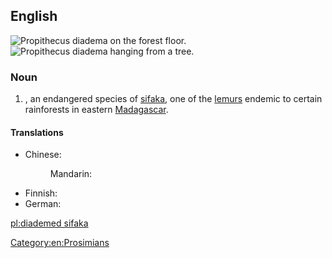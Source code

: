 ==English==
{{wikipedia}}
{{wikispecies|Propithecus diadema}}
[[File:Diademed_Sifaka.jpg|thumb|''Propithecus diadema'' on the forest floor.]]
[[File:Diademed_ready_to_push_off.jpg|thumb|''Propithecus diadema'' hanging from a tree.]]

===Noun===
{{en-noun|head=[[diademed]] [[sifaka]]}}

# {{taxlink|Propithecus diadema|species|noshow=1}}, an endangered species of [[sifaka]], one of the [[lemur]]s endemic to certain rainforests in eastern [[Madagascar]].

====Translations====
{{trans-top|''Propithecus diadema''}}
* Chinese: 
*: Mandarin: {{t|cmn|冕狐猴|tr=miǎnhúhóu|sc=Hani}}
{{trans-mid}}
* Finnish: {{t|fi|diadeemisifaka}}
* German: {{t|de|Diademsifaka|m}}
{{trans-bottom}}

[[Category:en:Prosimians]]

[[pl:diademed sifaka]]